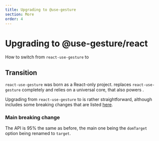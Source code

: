 ```yaml
---
title: Upgrading to @use-gesture
section: More
order: 4
---
```



# Upgrading to @use-gesture/react

How to switch from `react-use-gesture` to <UseGesture pkg="react" />

## Transition

`react-use-gesture` was born as a React-only project. <UseGesture pkg="react" /> replaces `react-use-gesture` completely and relies on a universal core, <UseGesture pkg="core" /> that also powers <UseGesture pkg="vanilla" />.

Upgrading from `react-use-gesture` to <UseGesture pkg="react" /> is rather straightforward, although includes some breaking changes that are listed [here](https://github.com/pmndrs/use-gesture/blob/main/packages/react/CHANGELOG.md#1000).

### Main breaking change

The API is 95% the same as before, the main one being the `domTarget` option being renamed to `target`.
